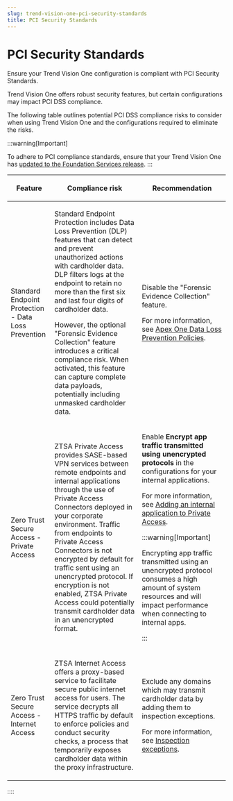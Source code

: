 ```yaml
---
slug: trend-vision-one-pci-security-standards
title: PCI Security Standards
---
```

# PCI Security Standards

Ensure your Trend Vision One configuration is compliant with PCI Security Standards.

Trend Vision One offers robust security features, but certain configurations may impact PCI DSS compliance.

The following table outlines potential PCI DSS compliance risks to consider when using Trend Vision One and the configurations required to eliminate the risks.

:::warning[Important]

To adhere to PCI compliance standards, ensure that your Trend Vision One has [updated to the Foundation Services release](update-foundation-services-release.mdx).
:::

<table>
<colgroup>
<col style="width: 20%" />
<col style="width: 40%" />
<col style="width: 40%" />
</colgroup>
<thead>
<tr>
<th><p>Feature</p></th>
<th><p>Compliance risk</p></th>
<th><p>Recommendation</p></th>
</tr>
</thead>
<tbody>
<tr>
<td><p>Standard Endpoint Protection - Data Loss Prevention</p></td>
<td><p>Standard Endpoint Protection includes Data Loss Prevention (DLP) features that can detect and prevent unauthorized actions with cardholder data. DLP filters logs at the endpoint to retain no more than the first six and last four digits of cardholder data.</p>
<p>However, the optional "Forensic Evidence Collection" feature introduces a critical compliance risk. When activated, this feature can capture complete data payloads, potentially including unmasked cardholder data.</p></td>
<td><p>Disable the "Forensic Evidence Collection" feature.</p>
<p>For more information, see <a href="trend-vision-one-apex-one-dlp-policies">Apex One Data Loss Prevention Policies</a>.</p></td>
</tr>
<tr>
<td><p>Zero Trust Secure Access - Private Access</p></td>
<td><p>ZTSA Private Access provides SASE-based VPN services between remote endpoints and internal applications through the use of Private Access Connectors deployed in your corporate environment. Traffic from endpoints to Private Access Connectors is not encrypted by default for traffic sent using an unencrypted protocol. If encryption is not enabled, ZTSA Private Access could potentially transmit cardholder data in an unencrypted format.</p></td>
<td><p>Enable <strong>Encrypt app traffic transmitted using unencrypted protocols</strong> in the configurations for your internal applications.</p>
<p>For more information, see <a href="trend-vision-one-add-internal-application-pac">Adding an internal application to Private Access</a>.</p>


:::warning[Important]

<p>Encrypting app traffic transmitted using an unencrypted protocol consumes a high amount of system resources and will impact performance when connecting to internal apps.</p>


:::

</td>
</tr>
<tr>
<td><p>Zero Trust Secure Access - Internet Access</p></td>
<td><p>ZTSA Internet Access offers a proxy-based service to facilitate secure public internet access for users. The service decrypts all HTTPS traffic by default to enforce policies and conduct security checks, a process that temporarily exposes cardholder data within the proxy infrastructure.</p></td>
<td><p>Exclude any domains which may transmit cardholder data by adding them to inspection exceptions.</p>
<p>For more information, see <a href="trend-vision-one-inspection-exceptions">Inspection exceptions</a>.</p></td>
</tr>
</tbody>
</table>
::::
